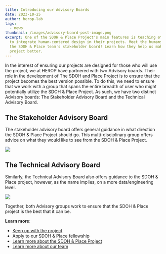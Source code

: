 ```yaml
---
title: Introducing our Advisory Boards
date: 2023-10-25
author: herop-lab
tags:
  - news
thumbnail: /images/advisory-board-post-image.png
excerpt: One of the SDOH & Place Project's main features is teaching others how
  to integrate human-centered design in their projects. Meet the humans behind
  the SDOH & Place team's stakeholder board! Learn how they help us make this
  project better.
---
```


In the interest of ensuring our projects are designed for those who will use the project, we at HEROP have partnered with two Advisory boards. Their role in the development of The SDOH and Place Project is to ensure that the project becomes the best version possible. To do this, we need to ensure that we work with a group that spans the entire breadth of user who might potentially utilize the SDOH & Place Project. As such, we have two distinct Advisory boards: The Stakeholder Advisory Board and the Technical Advisory Board.

## The Stakeholder Advisory Board

The stakeholder advisory board offers general guidance in what direction the SDOH & Place Project should go. This multi-disciplinary group offers advice on what they would like to see from the SDOH & Place Project.

![](/images/screenshot-2023-10-10-170206.png)

## The Technical Advisory Board

Similarly, the Technical Advisory Board also offers guidance to the SDOH & Place project, however, as the name implies, on a more data/engineering level.

![](/images/boop.png)

Together, both Advisory groups work to ensure that the SDOH & Place project is the best that it can be.

**Learn more:**

- [Keep up with the project](https://sdohplace.org/news)
- Apply to our SDOH & Place fellowship
- [Learn more about the SDOH & Place Project](https://sdohplace.org/news/introducing-the-sdoh-place-project)
- [Learn more about our team](https://sdohplace.org/about)
